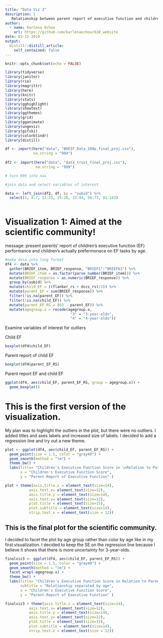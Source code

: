 ```yaml
---
title: "Data Viz 3"
description: |
   Relationship between parent report of executive function and children's perfomance.
author:
  - name: Karlena Ochoa
    url: https://github.com/karlenaochoa/610_website
date: 03-11-2019
output:
  distill::distill_article:
    self_contained: false
---
```


```r
knitr::opts_chunk$set(echo = FALSE)
```

```r

library(tidyverse)
library(janitor)
library(rio)
library(magrittr)
library(here)
library(knitr)
library(stats)
library(gghighlight)
library(showtext)
library(ggthemes)
library(grid)
library(gganimate)
library(ungeviz)
library(gifski)
library(colorblindr)
library(distill)

```


```r

df <- import(here("data", "BREIF_Data_100p_final_proj.csv"),
             na.string = "999")
             
df2 <- import(here("data", "data_trust_final_proj.csv"),
              na.string = "999")

# turn 999 into nas

#join data and select variables of interest 

data <- left_join(df2, df, by = "subid") %>% 
  select(1, 4:7, 12:23, 25:28, 33:44, 56:73, 81:143)
  
```

# Visualization 1: Aimed at the scientific community!

message: present parents' report of children's executive function (EF) performance and children's actually prefermonace on EF tasks by age. 

```r

#make data into long format
df4 <- data %>%
  gather(BRIEF_item, BRIEF_response, "BRIEF1":"BRIEF63") %>%
  mutate(BRIEF_item = as.factor(parse_number(BRIEF_item))) %>%
  mutate(BRIEF_response = as.numeric(BRIEF_response)) %>% 
  group_by(subid) %>%  
  mutate(child_EF = ((flanker_rs + dccs_rs)/2)) %>% 
  mutate(parent_EF = sum(BRIEF_response)) %>% 
  filter(!is.na(parent_EF)) %>% 
  filter(!is.na(child_EF)) %>% 
  mutate(parent_EF_RS = (63 - parent_EF)) %>% 
  mutate(agegroup.x = recode(agegroup.x,
                              "3" = "3-year-olds",
                              "4" = "4-year-olds")) 
```

Examine variables of interest for outliers 

Child EF
```r
boxplot(df4$child_EF)
```

Parent report of child EF 

```r
boxplot(df4$parent_EF_RS)
```

Parent report EF and child EF

```r
ggplot(df4, aes(child_EF, parent_EF_RS, group = agegroup.x)) + 
  geom_boxplot()
```

# This is the first version of the visualization.

My plan was to highlight the outliers in the plot, but there were no outliers. I added titles and axes labels and increased size of labels. I decided to add a regression line and try out a new theme. 

```r
plot <- ggplot(df4, aes(child_EF, parent_EF_RS)) +
  geom_point(size = 1.5, color = "gray40") +
  geom_smooth(method = "lm") +
  theme_bw() + 
  labs(title= "Children's Executive Function Score in \nRelation to Parent Report of Executive Function",
       x = "Children's Executive Function Score",
       y = "Parent-Report of Executive Function" )

plot + theme(axis.title.x = element_text(size=14),
           axis.text.x= element_text(size=12),
           axis.title.y = element_text(size=14),
           axis.text.y= element_text(size=12),
           plot.title = element_text(size=15),
           plot.subtitle = element_text(size=14),
           strip.text.x = element_text(size = 12))
```

## This is the final plot for the scientific community. 

I decided to facet the plot by age group rather than color by age like in my first visualization. I decided to keep the SE on the regression line because I believe it shows that there is more uncertainty for 3-year-olds. 

```r

finalviz3 <- ggplot(df4, aes(child_EF, parent_EF_RS)) +
  geom_point(size = 1.5, color = "gray40") +
  geom_smooth(method = "lm") +
  facet_wrap(~agegroup.x) +
  theme_bw() + 
  labs(title= "Children's Executive Function Score in Relation to Parent Report of Executive Function",
       subtitle = "Relationship separated by age", 
       x = "Children's Executive Function Score",
       y = "Parent-Report of Executive Function" )

finalviz3 + theme(axis.title.x = element_text(size=14),
           axis.text.x= element_text(size=12),
           axis.title.y = element_text(size=14),
           axis.text.y= element_text(size=12),
           plot.title = element_text(size=15),
           plot.subtitle = element_text(size=14),
           strip.text.x = element_text(size = 12))
```

